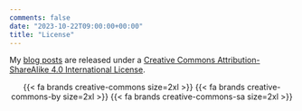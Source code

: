 ```yaml
---
comments: false
date: "2023-10-22T09:00:00+00:00"
title: "License"
---
```


My [blog posts](/blog) are released under a [Creative Commons Attribution-ShareAlike 4.0 International License](http://creativecommons.org/licenses/by-sa/4.0/).

<center>
{{< fa brands creative-commons size=2xl >}} {{< fa brands creative-commons-by size=2xl >}} {{< fa brands creative-commons-sa size=2xl >}}
</center>
